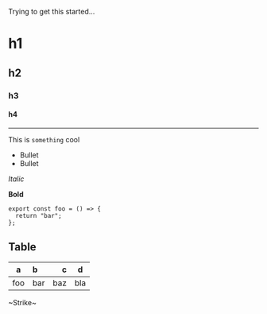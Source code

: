 Trying to get this started...

# h1

## h2

### h3

#### h4

---

This is `something` cool

- Bullet
- Bullet

_Italic_

**Bold**

```tsx
export const foo = () => {
  return "bar";
};
```

## Table

| a   | b   |   c |  d  |
| --- | :-- | --: | :-: |
| foo | bar | baz | bla |

~Strike~
